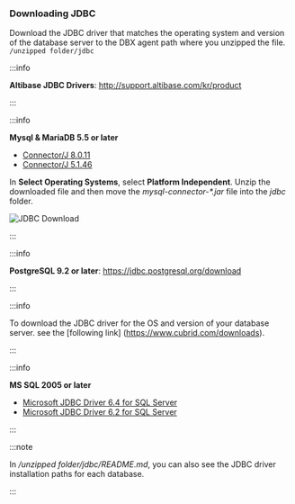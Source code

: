 ### Downloading JDBC

Download the JDBC driver that matches the operating system and version of the database server to the DBX agent path where you unzipped the file. `/unzipped folder/jdbc`

<InDoc product="altibase">

:::info

**Altibase JDBC Drivers**: http://support.altibase.com/kr/product

:::

</InDoc>

<InDoc product="mysql">

:::info

**Mysql & MariaDB 5.5 or later**

- [Connector/J 8.0.11](https://dev.mysql.com/downloads/connector/j/)
- [Connector/J 5.1.46](https://dev.mysql.com/downloads/connector/j/5.1.html)

In **Select Operating Systems**, select **Platform Independent**. Unzip the downloaded file and then move the _mysql-connector-\*.jar_ file into the _jdbc_ folder.

![JDBC Download](/img/db-mysql-download-jdbc.png)

:::

</InDoc>

<InDoc product="postgresql">

:::info

**PostgreSQL 9.2 or later**: https://jdbc.postgresql.org/download

:::

</InDoc>

<InDoc product="cubrid">

:::info

To download the JDBC driver for the OS and version of your database server. see the [following link] (https://www.cubrid.com/downloads).

:::

</InDoc>

<InDoc product="mssql">

:::info

**MS SQL 2005 or later**

- [Microsoft JDBC Driver 6.4 for SQL Server](https://www.microsoft.com/en-us/download/details.aspx?id=56615)
- [Microsoft JDBC Driver 6.2 for SQL Server](https://www.microsoft.com/en-us/download/details.aspx?id=55539)

:::

</InDoc>

<Xclude product='redis'>

:::note

In _/unzipped folder/jdbc/README.md_, you can also see the JDBC driver installation paths for each database.

:::

</Xclude>
